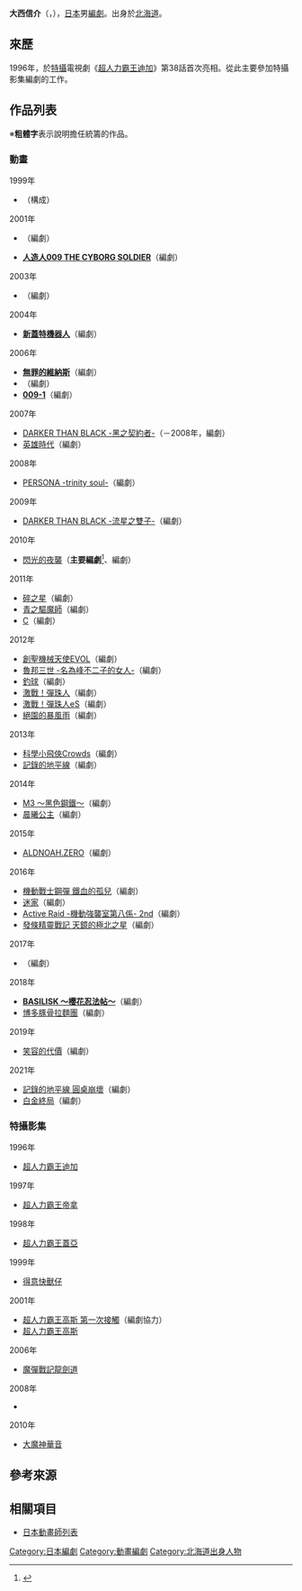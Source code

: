 {{multiple issues|
{{Notability Unreferenced|time=2016-12-19T17:07:06+00:00}}
{{Primarysources|time=2016-12-19T17:07:06+00:00}}
}}
{{noteTA|G1=Anime}}
{{japanese|japanese=大西 信介|kana=おおにし しんすけ|romaji=Ōnishi Shisuke}}
'''大西信介'''（{{lang-ja|大西 信介}}，{{bd|1958年|2月15日||}}），[[日本|日本]]男[[編劇|編劇]]。出身於[[北海道|北海道]]。

== 來歷 ==
1996年，於[[特攝|特攝]]電視劇《[[超人迪加|超人力霸王迪加]]》第38話首次亮相。從此主要參加特攝影集編劇的工作。

== 作品列表 ==
※'''粗體字'''表示說明擔任統籌的作品。
=== 動畫 ===
; 1999年
* {{link-ja|超人力霸王M78劇場 Love & Peace|ウルトラマンM78劇場 Love & Peace}}（構成）
; 2001年
* {{link-ja|人造人基凱達 THE ANIMATION|人造人間キカイダー THE ANIMATION|人造人基凱達01 THE ANIMATION}}（編劇）
* '''[[人造人009_(動畫)|人造人009 THE CYBORG SOLDIER]]'''（編劇）
; 2003年
* {{link-ja|Gilgamesh (漫畫)|ギルガメッシュ (漫画)|Gilgamesh}}（編劇）
; 2004年
* '''[[新蓋特機器人|新蓋特機器人]]'''（編劇）
; 2006年
* '''[[無罪的維納斯|無罪的維納斯]]'''（編劇）
* '''{{link-ja|The Third ～蒼之瞳的少女～|ザ・サード}}'''（編劇）
* '''[[009-1|009-1]]'''（編劇）
; 2007年
* [[DARKER_THAN_BLACK|DARKER THAN BLACK -黑之契約者-]]（－2008年，編劇）
* [[英雄時代_(動畫)|英雄時代]]（編劇）
; 2008年
* [[女神異聞錄_～三位一體之魂～|PERSONA -trinity soul-]]（編劇）
; 2009年
* [[DARKER_THAN_BLACK|DARKER THAN BLACK -流星之雙子-]]（編劇）
; 2010年
* [[閃光的夜襲|閃光的夜襲]]（'''主要編劇'''<ref>{{Cite web|url=http://a1p.jp/works/1931/|title=閃光的夜襲|publisher=[[A-1_Pictures|A-1 Pictures]]|accessdate=2016-12-19|language=ja|deadurl=yes|archiveurl=https://web.archive.org/web/20160407044517/http://a1p.jp/works/1931/|archivedate=2016-04-07}}</ref>、編劇）
; 2011年
* [[Fractale|碎之星]]（編劇）
* [[青之驅魔師|青之驅魔師]]（編劇）
* [[C_(動畫)|C]]（編劇）
; 2012年
* [[創聖機械天使EVOL|創聖機械天使EVOL]]（編劇）
* [[魯邦三世_-名為峰不二子的女人-|魯邦三世 -名為峰不二子的女人-]]（編劇）
* [[釣球|釣球]]（編劇）
* [[激戰！彈珠人|激戰！彈珠人]]（編劇）
* [[激戰！彈珠人|激戰！彈珠人eS]]（編劇）
* [[絕園的暴風雨|絕園的暴風雨]]（編劇）
; 2013年
* [[科學小飛俠Crowds|科學小飛俠Crowds]]（編劇）
* [[記錄的地平線|記錄的地平線]]（編劇）
; 2014年
* [[M3～其為黑鋼～|M3 ～黑色鋼鐵～]]（編劇）
* [[晨曦公主|晨曦公主]]（編劇）
; 2015年
* [[ALDNOAH.ZERO|ALDNOAH.ZERO]]（編劇）
; 2016年
* [[機動戰士GUNDAM_鐵血的孤兒|機動戰士鋼彈 鐵血的孤兒]]（編劇）
* [[迷家|迷家]]（編劇）
* [[Active_Raid－機動強襲室第八係－|Active Raid -機動強襲室第八係- 2nd]]（編劇）
* [[發條精靈戰記_天鏡的極北之星|發條精靈戰記 天鏡的極北之星]]（編劇）
; 2017年
* {{link-ja|破裏拳旋風俠#真人電影版|破裏拳ポリマー#実写映画版|破裏拳旋風俠}}（編劇）
; 2018年
* '''[[櫻花忍法帖_BASILISK新章|BASILISK ～櫻花忍法帖～]]'''（編劇）
* [[博多豚骨拉麵團|博多豚骨拉麵團]]（編劇）
; 2019年
* [[笑容的代價|笑容的代價]]（編劇）
; 2021年
* [[記錄的地平線|記錄的地平線 圓桌崩壞]]（編劇）
* [[白金終局|白金終局]]（編劇）

=== 特攝影集 ===
; 1996年
* [[超人迪加|超人力霸王迪加]]
; 1997年
* [[超人帝拿|超人力霸王帝拿]]
; 1998年
* [[超人力霸王蓋亞|超人力霸王蓋亞]]
; 1999年
* [[得意快獸仔|得意快獸仔]]
; 2001年
* [[高斯奧特曼：日月第一擊|超人力霸王高斯 第一次接觸]]（編劇協力）
* [[高斯·奧特曼|超人力霸王高斯]]
; 2006年
* [[魔彈戰記龍劍道|魔彈戰記龍劍道]]
; 2008年
* {{link-ja|搜救戰隊多米英雄 援救武裝|トミカヒーロー レスキューフォース}}
; 2010年
* [[大魔神華音|大魔神華音]]

== 參考來源 ==
{{reflist}}

== 相關項目 ==
* [[日本動畫師列表|日本動畫師列表]]

{{DEFAULTSORT:Ohnishi Shisuke}}
[[Category:日本編劇|Category:日本編劇]]
[[Category:動畫編劇|Category:動畫編劇]]
[[Category:北海道出身人物|Category:北海道出身人物]]